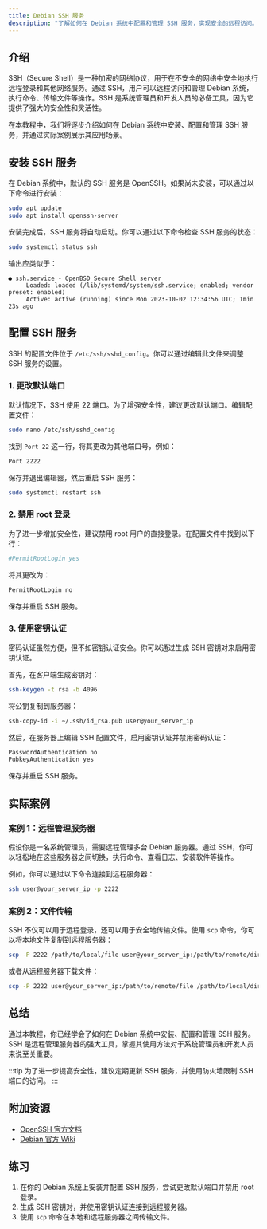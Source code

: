 ```yaml
---
title: Debian SSH 服务
description: "了解如何在 Debian 系统中配置和管理 SSH 服务，实现安全的远程访问。"
---
```


## 介绍

SSH（Secure Shell）是一种加密的网络协议，用于在不安全的网络中安全地执行远程登录和其他网络服务。通过 SSH，用户可以远程访问和管理 Debian 系统，执行命令、传输文件等操作。SSH 是系统管理员和开发人员的必备工具，因为它提供了强大的安全性和灵活性。

在本教程中，我们将逐步介绍如何在 Debian 系统中安装、配置和管理 SSH 服务，并通过实际案例展示其应用场景。

## 安装 SSH 服务

在 Debian 系统中，默认的 SSH 服务是 OpenSSH。如果尚未安装，可以通过以下命令进行安装：

```bash
sudo apt update
sudo apt install openssh-server
```

安装完成后，SSH 服务将自动启动。你可以通过以下命令检查 SSH 服务的状态：

```bash
sudo systemctl status ssh
```

输出应类似于：

```
● ssh.service - OpenBSD Secure Shell server
     Loaded: loaded (/lib/systemd/system/ssh.service; enabled; vendor preset: enabled)
     Active: active (running) since Mon 2023-10-02 12:34:56 UTC; 1min 23s ago
```

## 配置 SSH 服务

SSH 的配置文件位于 `/etc/ssh/sshd_config`。你可以通过编辑此文件来调整 SSH 服务的设置。

### 1. 更改默认端口

默认情况下，SSH 使用 22 端口。为了增强安全性，建议更改默认端口。编辑配置文件：

```bash
sudo nano /etc/ssh/sshd_config
```

找到 `Port 22` 这一行，将其更改为其他端口号，例如：

```bash
Port 2222
```

保存并退出编辑器，然后重启 SSH 服务：

```bash
sudo systemctl restart ssh
```

### 2. 禁用 root 登录

为了进一步增加安全性，建议禁用 root 用户的直接登录。在配置文件中找到以下行：

```bash
#PermitRootLogin yes
```

将其更改为：

```bash
PermitRootLogin no
```

保存并重启 SSH 服务。

### 3. 使用密钥认证

密码认证虽然方便，但不如密钥认证安全。你可以通过生成 SSH 密钥对来启用密钥认证。

首先，在客户端生成密钥对：

```bash
ssh-keygen -t rsa -b 4096
```

将公钥复制到服务器：

```bash
ssh-copy-id -i ~/.ssh/id_rsa.pub user@your_server_ip
```

然后，在服务器上编辑 SSH 配置文件，启用密钥认证并禁用密码认证：

```bash
PasswordAuthentication no
PubkeyAuthentication yes
```

保存并重启 SSH 服务。

## 实际案例

### 案例 1：远程管理服务器

假设你是一名系统管理员，需要远程管理多台 Debian 服务器。通过 SSH，你可以轻松地在这些服务器之间切换，执行命令、查看日志、安装软件等操作。

例如，你可以通过以下命令连接到远程服务器：

```bash
ssh user@your_server_ip -p 2222
```

### 案例 2：文件传输

SSH 不仅可以用于远程登录，还可以用于安全地传输文件。使用 `scp` 命令，你可以将本地文件复制到远程服务器：

```bash
scp -P 2222 /path/to/local/file user@your_server_ip:/path/to/remote/directory
```

或者从远程服务器下载文件：

```bash
scp -P 2222 user@your_server_ip:/path/to/remote/file /path/to/local/directory
```

## 总结

通过本教程，你已经学会了如何在 Debian 系统中安装、配置和管理 SSH 服务。SSH 是远程管理服务器的强大工具，掌握其使用方法对于系统管理员和开发人员来说至关重要。

:::tip
为了进一步提高安全性，建议定期更新 SSH 服务，并使用防火墙限制 SSH 端口的访问。
:::

## 附加资源

- [OpenSSH 官方文档](https://www.openssh.com/manual.html)
- [Debian 官方 Wiki](https://wiki.debian.org/SSH)

## 练习

1. 在你的 Debian 系统上安装并配置 SSH 服务，尝试更改默认端口并禁用 root 登录。
2. 生成 SSH 密钥对，并使用密钥认证连接到远程服务器。
3. 使用 `scp` 命令在本地和远程服务器之间传输文件。
